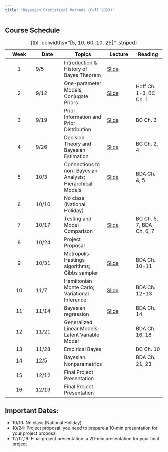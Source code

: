 ```yaml
---
title: "Bayesian Statistical Methods (Fall 2023)"
---
```


## Course Schedule {.smaller}

| Week | Date  | Topics                                                    | Lecture                            | Reading                   |
|:------------:|--------------|-----------------|--------------|--------------|
|  1   | 9/5   | Introduction & History of Bayes Theorem                   | [Slide](slides/01-intro.qmd)       |                           |
|  2   | 9/12  | One-parameter Models; Conjugate Priors                    | [Slide](slides/02-intro-bayes.qmd) | Hoff Ch. 1-3, BC Ch. 1    |
|  3   | 9/19  | Prior Information and Prior Distribution                  | [Slide](slides/03-prior.qmd)       | BC Ch. 3                  |
|  4   | 9/26  | Decision Theory and Bayesian Estimation                   | [Slide](slides/04-estimation.qmd)  | BC Ch. 2, 4               |
|  5   | 10/3  | Connections to non-Bayesian Analysis; Hierarchical Models | [Slide](slides/05-hierarchical_model.qmd) | BDA Ch. 4, 5              |
|  6   | 10/10 | No class (National Holiday)                               |                                    |                           |
|  7   | 10/17 | Testing and Model Comparison                              | [Slide](slides/06-testing.qmd)     | BC Ch. 5, 7, BDA Ch. 6, 7 |
|  8   | 10/24 | Project Proposal                                          |                                    |                           |
|  9   | 10/31 | Metropolis-Hastings algorithms; Gibbs sampler             | [Slide](slides/07-mcmc.qmd)        | BDA Ch. 10-11             |
|  10  | 11/7  | Hamiltonian Monte Carlo; Variational Inference            | [Slide](slides/08-hmc_vb.qmd)      | BDA Ch. 12-13             |
|  11  | 11/14 | Bayesian regression                                       | [Slide](slides/09-regression.qmd)  | BDA Ch. 14                |
|  12  | 11/21 | Generalized Linear Models; Latent Variable Model          |                                    | BDA Ch. 16, 18            |
|  13  | 11/28 | Empirical Bayes                                           |                                    | BC Ch. 10                 |
|  14  | 12/5  | Bayesian Nonparametrics                                   |                                    | BDA Ch. 21, 23            |
|  15  | 12/12 | Final Project Presentation                                |                                    |                           |
|  16  | 12/19 | Final Project Presentation                                |                                    |                           |

: {tbl-colwidths="\[5, 10, 60, 10, 25\]" .striped}

## Important Dates:

-   10/10: No class (National Holiday)
-   10/24: Project proposal: you need to prepare a 10-min presentation for your project proposal
-   12/12,19: Final project presentation: a 20-min presentation for your final project
